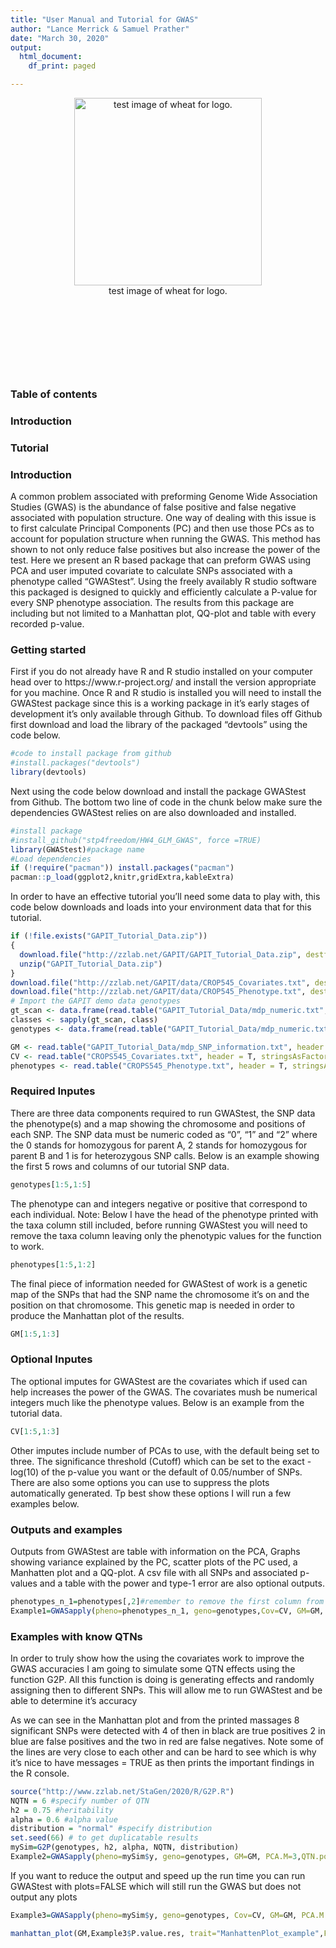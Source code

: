 ```yaml
---
title: "User Manual and Tutorial for GWAS"
author: "Lance Merrick & Samuel Prather"
date: "March 30, 2020"
output:
  html_document:
    df_print: paged

---
```


<style type="text/css">

h1.title {
  font-size: 38px;
  color: black;
  text-align: center;
}
h4.author { /* Header 4 - and the author and data headers use this too  */
    font-size: 18px;
  font-family: "Times New Roman", Times, serif;
  color: DarkRed;
  text-align: center;
}
h4.date { /* Header 4 - and the author and data headers use this too  */
  font-size: 18px;
  font-family: "Times New Roman", Times, serif;
  color: DarkBlue;
  text-align: center;
}
</style>

<!-- test inserting image-->

<center>

![test image of wheat for logo. ](wheatclipart.png){#id .class width=300 height=300px}

</center>

<p>&nbsp;</p>
<p>&nbsp;</p>
<p>&nbsp;</p>
<p>&nbsp;</p>

### **Table of contents**
### Introduction
### Tutorial


### **Introduction**

A common problem associated with preforming Genome Wide Association Studies (GWAS) is the abundance of false positive and false negative associated with population structure. One way of dealing with this issue is to first calculate Principal Components (PC) and then use those PCs as to account for population structure when running the GWAS. This method has shown to not only reduce false positives but also increase the power of the test. 
Here we present an R based package that can preform GWAS using PCA and user imputed covariate to calculate SNPs associated with a phenotype called “GWAStest”. Using the freely availably R studio software this packaged is designed to quickly and efficiently calculate a P-value for every SNP phenotype association. The results from this package are including but not limited to a Manhattan plot, QQ-plot and table with every recorded p-value. 

### Getting started

First if you do not already have R and R studio installed on your computer head over to https://www.r-project.org/ and install the version appropriate for you machine. Once R and R studio is installed you will need to install the GWAStest package since this is a working package in it’s early stages of development it’s only available through Github. To download files off Github first download and load the library of the packaged “devtools” using the code below.
```r
#code to install package from github
#install.packages("devtools")
library(devtools)
```
Next using the code below download and install the package GWAStest from Github. The bottom two line of code in the chunk below make sure the dependencies GWAStest relies on are also downloaded and installed. 
```r
#install package
#install_github("stp4freedom/HW4_GLM_GWAS", force =TRUE)
library(GWAStest)#package name
#Load dependencies 
if (!require("pacman")) install.packages("pacman")
pacman::p_load(ggplot2,knitr,gridExtra,kableExtra)
```
In order to have an effective tutorial you’ll need some data to play with, this code below downloads and loads into your environment data that for this tutorial. 
```r
if (!file.exists("GAPIT_Tutorial_Data.zip"))
{
  download.file("http://zzlab.net/GAPIT/GAPIT_Tutorial_Data.zip", destfile = "GAPIT_Tutorial_Data.zip")
  unzip("GAPIT_Tutorial_Data.zip")
}
download.file("http://zzlab.net/GAPIT/data/CROP545_Covariates.txt", destfile = "CROPS545_Covariates.txt")
download.file("http://zzlab.net/GAPIT/data/CROP545_Phenotype.txt", destfile = "CROPS545_Phenotype.txt")
# Import the GAPIT demo data genotypes
gt_scan <- data.frame(read.table("GAPIT_Tutorial_Data/mdp_numeric.txt", header = T, stringsAsFactors = F, sep = "\t", nrows = 1))
classes <- sapply(gt_scan, class)
genotypes <- data.frame(read.table("GAPIT_Tutorial_Data/mdp_numeric.txt", header = T, row.names = 1, colClasses = classes, stringsAsFactors = F, sep = "\t"))

GM <- read.table("GAPIT_Tutorial_Data/mdp_SNP_information.txt", header = T, stringsAsFactors = F, sep = "\t")
CV <- read.table("CROPS545_Covariates.txt", header = T, stringsAsFactors = F, sep = "\t")
phenotypes <- read.table("CROPS545_Phenotype.txt", header = T, stringsAsFactors = F, sep = "\t")
```
### Required Inputes

There are three data components required to run GWAStest, the SNP data the phenotype(s) and a map showing the chromosome and positions of each SNP. The SNP data must be numeric coded as “0”, “1” and “2” where the 0 stands for homozygous for parent A, 2 stands for homozygous for parent B and 1 is for heterozygous SNP calls. Below is an example showing the first 5 rows and columns of our tutorial SNP data.
```r
genotypes[1:5,1:5]
```
The phenotype can and integers negative or positive that correspond to each individual. Note: Below I have the head of the phenotype printed with the taxa column still included, before running GWAStest you will need to remove the taxa column leaving only the phenotypic values for the function to work. 
```r
phenotypes[1:5,1:2]
```
The final piece of information needed for GWAStest of work is a genetic map of the SNPs that had the SNP name the chromosome it’s on and the position on that chromosome. This genetic map is needed in order to produce the Manhattan plot of the results.
```r
GM[1:5,1:3]
```
### Optional Inputes

The optional imputes for GWAStest are the covariates which if used can help increases the power of the GWAS. The covariates mush be numerical integers much like the phenotype values. Below is an example from the tutorial data.
```r
CV[1:5,1:3]
```
Other imputes include number of PCAs to use, with the default being set to three. The significance threshold (Cutoff) which can be set to the exact -log(10) of the p-value you want or the default of 0.05/number of SNPs. There are also some options you can use to suppress the plots automatically generated. Tp best show these options I will run a few examples below.  

### Outputs and examples
Outputs from GWAStest are table with information on the PCA, Graphs showing variance explained by the PC, scatter plots of the PC used, a Manhatten plot and a  QQ-plot. A csv file with all SNPs and associated p-values and a table with the power and type-1 error are also optional outputs.
```r
phenotypes_n_1=phenotypes[,2]#remember to remove the first column from the phenotype data before running
Example1=GWASapply(pheno=phenotypes_n_1, geno=genotypes,Cov=CV, GM=GM, PCA.M = 3, plots=TRUE, messages=TRUE, trait="Example1_phenotype")
```

### Examples with know QTNs
In order to truly show how the using the covariates work to improve the GWAS accuracies I am going to simulate some QTN effects using the function G2P. All this function is doing is generating effects and randomly assigning then to different SNPs. This will allow me to run GWAStest and be able to determine it’s accuracy 

As we can see in the Manhattan plot and from the printed massages 8 significant SNPs were detected with 4 of then in black are true positives 2 in blue are false positives and the two in red are false negatives. Note some of the lines are very close to each other and can be hard to see which is why it’s nice to have messages = TRUE as then prints the important findings in the R console.
```r
source("http://www.zzlab.net/StaGen/2020/R/G2P.R")
NQTN = 6 #specify number of QTN
h2 = 0.75 #heritability
alpha = 0.6 #alpha value
distribution = "normal" #specify distribution
set.seed(66) # to get duplicatable results
mySim=G2P(genotypes, h2, alpha, NQTN, distribution)
Example2=GWASapply(pheno=mySim$y, geno=genotypes, GM=GM, PCA.M=3,QTN.position=mySim$QTN.position, plots=TRUE, messages=TRUE, trait="Example2_phenotype")
```
If you want to reduce the output and speed up the run time you can run GWAStest with plots=FALSE which will still run the GWAS but does not output any plots
```r
Example3=GWASapply(pheno=mySim$y, geno=genotypes, Cov=CV, GM=GM, PCA.M = 3,QTN.position=mySim$QTN.position, plots=FALSE, messages=TRUE, trait="Example3_phenotype")
```

```r
manhattan_plot(GM,Example3$P.value.res, trait="ManhattenPlot_example",FP = Example3$False.Positive, TP = Example3$True.Positive)
```
